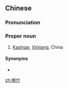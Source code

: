 ==Chinese==
{{zh-forms}}

===Pronunciation===
{{zh-pron
|m=Kāshí
|c=haak3 sap6
|ma=zh-cmn-喀什.ogg
|cat=pn
}}

===Proper noun===
{{zh-proper noun}}

# [[Kashgar]], [[Xinjiang]], China

====Synonyms====
* {{zh-l|喀什噶爾}}

{{zh-cat|Cities}}

[[zh:喀什]]